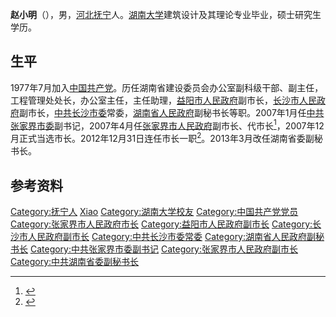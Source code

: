 '''赵小明'''（{{bd|1955年|9月||catIdx=Z赵}}），男，[[河北|河北]][[抚宁|抚宁]]人。[[湖南大学|湖南大学]]建筑设计及其理论专业毕业，硕士研究生学历。

== 生平 ==
1977年7月加入[[中国共产党|中国共产党]]。历任湖南省建设委员会办公室副科级干部、副主任，工程管理处处长，办公室主任，主任助理，[[益阳市人民政府|益阳市人民政府]]副市长，[[长沙市人民政府|长沙市人民政府]]副市长，[[中共长沙市委|中共长沙市委]]常委，[[湖南省人民政府|湖南省人民政府]]副秘书长等职。2007年1月任[[中共张家界市委|中共张家界市委]]副书记，2007年4月任[[张家界市人民政府|张家界市人民政府]]副市长、代市长<ref>{{Cite web |url=http://www.zjjok.com/news/1117214383186429852.html |title=赵小明任张家界市政府代市长|work=张家界旅游网 |access-date=2012-01-28 |archive-date=2016-03-04 |archive-url=https://web.archive.org/web/20160304114355/http://www.zjjok.com/news/1117214383186429852.html |dead-url=no }}</ref>，2007年12月正式当选市长。2012年12月31日连任市长一职<ref>{{Cite web |url=http://district.ce.cn/newarea/sddy/201212/31/t20121231_23991404.shtml |title=朱国军当选为张家界市人大主任 赵小明当选市长(图 简历) |access-date=2015-04-13 |archive-date=2021-02-25 |archive-url=https://web.archive.org/web/20210225133421/http://district.ce.cn/newarea/sddy/201212/31/t20121231_23991404.shtml |dead-url=no }}</ref>。2013年3月改任湖南省委副秘书长。

==参考资料==
{{Reflist}}

{{start box}}
{{s-gov}}
{{s-before|[[胡伯俊|胡伯俊]]}}
{{s-title|[[张家界市人民政府|张家界市人民政府]]市长|2007年5月－2013年3月}} 
{{s-after|[[许显辉|许显辉]]}}
{{end box}}

{{Authority control}}
{{DEFAULTSORT:Zhao赵}}
[[Category:抚宁人|Category:抚宁人]]
[[Category:赵姓|Xiao]]
[[Category:湖南大学校友|Category:湖南大学校友]]
[[Category:中国共产党党员|Category:中国共产党党员]]
[[Category:张家界市人民政府市长|Category:张家界市人民政府市长]]
[[Category:益阳市人民政府副市长|Category:益阳市人民政府副市长]]
[[Category:长沙市人民政府副市长|Category:长沙市人民政府副市长]]
[[Category:中共长沙市委常委|Category:中共长沙市委常委]]
[[Category:湖南省人民政府副秘书长|Category:湖南省人民政府副秘书长]]
[[Category:中共张家界市委副书记|Category:中共张家界市委副书记]]
[[Category:张家界市人民政府副市长|Category:张家界市人民政府副市长]]
[[Category:中共湖南省委副秘书长|Category:中共湖南省委副秘书长]]